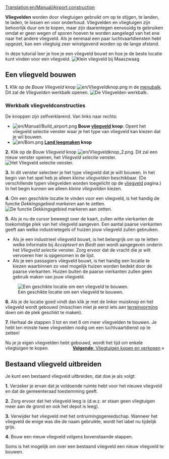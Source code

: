 [[Translation:en/Manual/Airport construction]]
{{nl/Manual/Tutorial/Tutorial}}

'''Vliegvelden''' worden door vliegtuigen gebruikt om op te stijgen, te landen, te laden, te lossen en voor onderhoud. Vliegvelden en vliegtuigen zijn behoorlijk duur om te kopen, maar zijn daarentegen eenvouidg te gebruiken omdat er geen wegen of sporen hoeven te worden aangelegd van het ene naar het andere vliegveld. Als je eenmaal een paar luchtvaartdiensten hebt opgezet, kan een vliegtuig zeer winstgevend worden op de lange afstand.

In deze tutorial leer je hoe je een vliegveld bouwt en hoe je de beste locatie kunt vinden voor een vliegveld.
[[File:nl/Manual/Vliegveld 1.png|frame|none|Klein vliegveld bij Maaszwaag]]

==Een vliegveld bouwen==
'''1.''' Klik op de ''Bouw Vliegveld'' knop [[File:en/Vliegveldknop.png]] in de [[nl/Manual/Spelinterface#de-menubalk|menubalk]]. Dit zal de ''Vliegvelden'' werkbalk openen.
[[File:en/Vliegveld balk.png|frame|none|De ''Vliegvelden'' werkbalk.]]
===Werkbalk vliegveldconstructies===
De knoppen zijn zelfverklarend. Van links naar rechts:

* [[File:en/Manual/Build airport.png]] '''Bouw [[nl/Manual/Vliegveld|vliegveld]] knop''': Opent het vliegveld selectie venster waar je het type van vliegveld kan kiezen dat je wil bouwen.
* [[File:en/Bom.png]] '''[[nl/Manual/Terreinvorming|Land leegmaken]] knop'''



'''2.''' Klik op de ''Bouw Vliegveld'' knop [[File:en/Vliegveldknop 2.png]]. Dit zal een nieuw venster openen, het ''Vliegveld selectie'' venster.
[[File:nl/Manual/Vliegveld 2.png|frame|none|Het ''Vliegveld selectie'' venster.]]

'''3.''' In dit venster selecteer je het type vliegveld dat je wilt bouwen. In het begin van het spel heb je alleen ''kleine vliegvelden'' beschikbaar. (De verschillende typen vliegvelden worden toegelicht op de [[nl/Manual/Vliegveld|vliegveld]] pagina.) In het begin kunnen we alleen ''kleine vliegvelden'' kiezen.

'''4.''' Om een geschikte locatie te vinden voor een vliegveld, is het handig de functie ''Dekkingsgebied markeren'' aan te zetten.
[[File:nl/Manual/Vliegveld 3.png|frame|none|De functie ''Dekkingsgebied markeren'' aan zetten.]]

'''5.''' Als je nu de cursor beweegt over de kaart, zullen witte vierkanten de toekomstige plek van het vliegveld aangeven. Een aantal paarse vierkanten geeft aan welke industrietegels of huizen jouw vliegveld zullen gebruiken. 
* Als je een industrieel vliegveld bouwt, is het belangrijk om op te letten welke informatie bij ''Accepteert'' en ''Biedt aan'' wordt aangegeven onderin het ''Vliegveld selectie'' venster. Zorg ervoor dat de vracht die je wilt vervoeren hier is opgenomen in de lijst.
* Als je een passagiers vliegveld bouwt, is het handig een locatie te kiezen waarbinnen zo veel mogelijk huizen worden bedekt door de paarse vierkanten. Huizen buiten de paarse vierkanten zullen geen gebruik maken van jouw vliegveld.
[[File:en/Vliegveld 4.png|frame|none|Een geschikte locatie om een vliegveld te bouwen.]]

'''6.''' Als je de locatie goed vindt dan klik je met de linker muisknop en het vliegveld wordt gebouwd (misschien miet je eerst iets aan [[nl/Manual/Terreinvorming|terreinvorming]] doen om de plek geschikt te maken).

'''7.''' Herhaal de stappen 3 tot en met 6 om meer vliegvelden te bouwen. Je hebt ten minste twee vliegvelden nodig om een luchtvaartdienst op te zetten!


Nu je je eigen vliegvelden hebt gebouwd, wordt het tijd om enkele vliegtuigen te kopen.
<span style="float: right">[[nl/Manual/Vliegtuigen kopen en verkopen|'''Volgende''': Vliegtuigen kopen en verkopen]] &raquo;</span>

==Bestaand vliegveld uitbreiden==
Je kunt een bestaand vliegveld uitbreiden, dat doe je als volgt:

'''1.''' Verzeker je ervan dat je voldoende ruimte hebt voor het nieuwe vliegveld en dat de gemeenteraad toestemming geeft.

'''2.''' Zorg ervoor dat het vliegveld leeg is (d.w.z. er staan geen vliegtuigen meer aan de grond en ook het depot is leeg).

'''3.''' Verwijder het vliegveld met het ontruimingsgereedschap. Wanneer het vliegveld de enige was die de naam gebruikte, wordt het label nu tijdelijk grijs.

'''4.''' Bouw een nieuw vliegveld volgens bovenstaande stappen.

Soms is het mogelijk om over een bestaand vliegveld een nieuw vliegveld te bouwen.